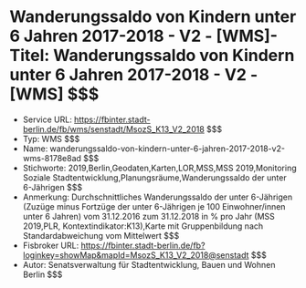 # Wanderungssaldo von Kindern unter 6 Jahren 2017-2018 - V2 - [WMS]- Titel: Wanderungssaldo von Kindern unter 6 Jahren 2017-2018 - V2 - [WMS] $$$
- Service URL: https://fbinter.stadt-berlin.de/fb/wms/senstadt/MsozS_K13_V2_2018 $$$
- Typ: WMS $$$
- Name: wanderungssaldo-von-kindern-unter-6-jahren-2017-2018-v2-wms-8178e8ad $$$
- Stichworte: 2019,Berlin,Geodaten,Karten,LOR,MSS,MSS 2019,Monitoring Soziale Stadtentwicklung,Planungsräume,Wanderungssaldo der unter 6-Jährigen $$$
- Anmerkung: Durchschnittliches Wanderungssaldo der unter 6-Jährigen (Zuzüge minus Fortzüge der unter 6-Jährigen je 100 Einwohner/innen unter 6 Jahren) vom 31.12.2016 zum 31.12.2018 in % pro Jahr (MSS 2019,PLR, Kontextindikator:K13),Karte mit Gruppenbildung nach Standardabweichung vom Mittelwert $$$
- Fisbroker URL: https://fbinter.stadt-berlin.de/fb?loginkey=showMap&mapId=MsozS_K13_V2_2018@senstadt $$$
- Autor: Senatsverwaltung für Stadtentwicklung, Bauen und Wohnen Berlin $$$
